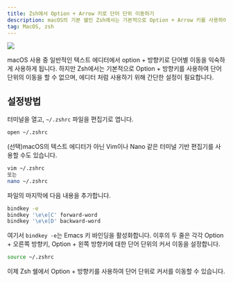 ```yaml
---
title: Zsh에서 Option + Arrow 키로 단어 단위 이동하기
description: macOS의 기본 쉘인 Zsh에서는 기본적으로 Option + Arrow 키를 사용하여 이러한 이동을 할 수 없습니다. 하지만 간단한 설정을 통해 이 기능을 활성화할 수 있습니다.
tag: MacOS, zsh
---
```


![](https://velog.velcdn.com/images/freejak5520/post/e132366f-b95b-49ad-91bf-4641631cc8b3/image.gif)

macOS 사용 중 일반적인 텍스트 에디터에서 option + 방향키로 단어별 이동을 익숙하게 사용하게 됩니다.
하지만 Zsh에서는 기본적으로 Option + 방향키를 사용하여 단어 단위의 이동을 할 수 없으며, 에디터 처럼 사용하기 위해 간단한 설정이 필요합니다.

## 설정방법
터미널을 열고, `~/.zshrc` 파일을 편집기로 엽니다.
```bash
open ~/.zshrc
```
(선택)macOS의 텍스트 에디터가 아닌 Vim이나 Nano 같은 터미널 기반 편집기를 사용할 수도 있습니다.
```bash
vim ~/.zshrc
또는
nano ~/.zshrc
```
파일의 마지막에 다음 내용을 추가합니다.
```bash
bindkey -e
bindkey '\e\e[C' forward-word
bindkey '\e\e[D' backward-word
```
여기서 `bindkey -e`는 Emacs 키 바인딩을 활성화합니다.
이후의 두 줄은 각각 Option + 오른쪽 방향키, Option + 왼쪽 방향키에 대한 단어 단위의 커서 이동을 설정합니다.
```bash
source ~/.zshrc
```
이제 Zsh 쉘에서 Option + 방향키를 사용하여 단어 단위로 커서를 이동할 수 있습니다.
